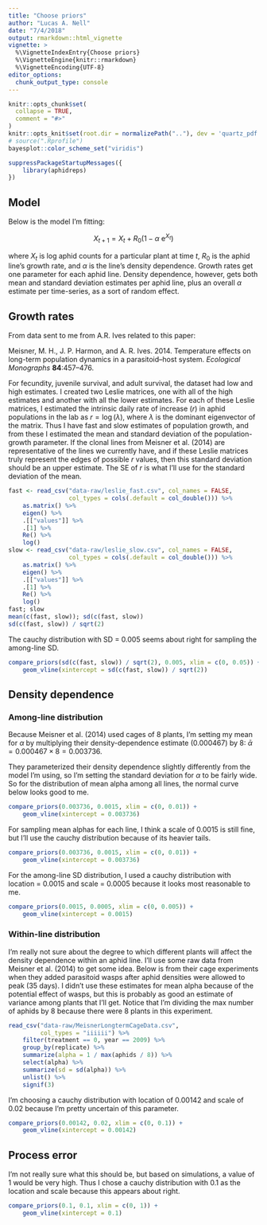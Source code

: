 ```yaml
---
title: "Choose priors"
author: "Lucas A. Nell"
date: "7/4/2018"
output: rmarkdown::html_vignette
vignette: >
  %\VignetteIndexEntry{Choose priors}
  %\VignetteEngine{knitr::rmarkdown}
  %\VignetteEncoding{UTF-8}
editor_options: 
  chunk_output_type: console
---
```


```r
knitr::opts_chunk$set(
  collapse = TRUE,
  comment = "#>"
)
knitr::opts_knit$set(root.dir = normalizePath(".."), dev = 'quartz_pdf')
# source(".Rprofile")
bayesplot::color_scheme_set("viridis")
```


```r
suppressPackageStartupMessages({
    library(aphidreps)
})
```


## Model

Below is the model I'm fitting:

$$
X_{t+1} = X_t + R_0 \left( 1 - \alpha ~ \text{e}^{X_t} \right)
$$

where $X_t$ is log aphid counts for a particular plant at time $t$,
$R_0$ is the aphid line's growth rate, and $\alpha$ is the line's density dependence.
Growth rates get one parameter for each aphid line.
Density dependence, however, gets both mean and standard deviation estimates per aphid
line, plus an overall $\alpha$ estimate per time-series, as a sort of random effect.



## Growth rates

From data sent to me from A.R. Ives related to this paper:

Meisner, M. H., J. P. Harmon, and A. R. Ives. 2014. Temperature effects on
long-term population dynamics in a parasitoid–host system.
*Ecological Monographs* __84__:457–476.

For fecundity, juvenile survival, and adult survival, the dataset had low and high
estimates.
I created two Leslie matrices, one with all of the high estimates and another
with all the lower estimates.
For each of these Leslie matrices, I estimated the intrinsic daily rate of increase
($r$) in aphid populations in the lab as $r = \log(\lambda)$, where $\lambda$ is the
dominant eigenvector of the matrix.
Thus I have fast and slow estimates of population growth, and from these I estimated
the mean and standard deviation of the population-growth parameter.
If the clonal lines from Meisner et al. (2014) are representative of the lines
we currently have, and if these Leslie matrices truly represent the edges of possible
$r$ values, then this standard deviation should be an upper estimate.
The SE of $r$ is what I'll use for the standard deviation of the mean.


```r
fast <- read_csv("data-raw/leslie_fast.csv", col_names = FALSE,
                 col_types = cols(.default = col_double())) %>% 
    as.matrix() %>% 
    eigen() %>% 
    .[["values"]] %>% 
    .[1] %>% 
    Re() %>% 
    log()
slow <- read_csv("data-raw/leslie_slow.csv", col_names = FALSE,
                 col_types = cols(.default = col_double())) %>% 
    as.matrix() %>% 
    eigen() %>% 
    .[["values"]] %>% 
    .[1] %>% 
    Re() %>% 
    log()
fast; slow
mean(c(fast, slow)); sd(c(fast, slow))
sd(c(fast, slow)) / sqrt(2)
```


The cauchy distribution with SD = 0.005 seems about right for sampling the among-line SD.

```r
compare_priors(sd(c(fast, slow)) / sqrt(2), 0.005, xlim = c(0, 0.05)) +
    geom_vline(xintercept = sd(c(fast, slow)) / sqrt(2))
```


## Density dependence

### Among-line distribution

Because Meisner et al. (2014) used cages of 8 plants, I'm setting my mean for $\alpha$
by multiplying their density-dependence estimate ($0.000467$) by 8:
$\bar\alpha = 0.000467 \times 8 = 0.003736$.

They parameterized their density dependence slightly differently from the model I'm
using, so I'm setting the standard deviation for $\alpha$ to be fairly wide.
So for the distribution of mean alpha among all lines, the normal curve below looks
good to me.


```r
compare_priors(0.003736, 0.0015, xlim = c(0, 0.01)) +
    geom_vline(xintercept = 0.003736)
```


For sampling mean alphas for each line, I think a scale of 0.0015 is still fine, but
I'll use the cauchy distribution because of its heavier tails.

```r
compare_priors(0.003736, 0.0015, xlim = c(0, 0.01)) +
    geom_vline(xintercept = 0.003736)
```


For the among-line SD distribution, I used a cauchy distribution with location = 0.0015
and scale = 0.0005 because it looks most reasonable to me.

```r
compare_priors(0.0015, 0.0005, xlim = c(0, 0.005)) +
    geom_vline(xintercept = 0.0015)
```


### Within-line distribution

I'm really not sure about the degree to which different plants will affect the
density dependence within an aphid line.
I'll use some raw data from Meisner et al. (2014) to get some idea.
Below is from their cage experiments when they added parasitoid wasps after aphid
densities were allowed to peak (35 days).
I didn't use these estimates for mean alpha because of the potential effect of wasps,
but this is probably as good an estimate of variance among plants that I'll get.
Notice that I'm dividing the max number of aphids by 8 because there were 8 plants
in this experiment.


```r
read_csv("data-raw/MeisnerLongtermCageData.csv",
         col_types = "iiiiii") %>% 
    filter(treatment == 0, year == 2009) %>% 
    group_by(replicate) %>% 
    summarize(alpha = 1 / max(aphids / 8)) %>% 
    select(alpha) %>% 
    summarize(sd = sd(alpha)) %>% 
    unlist() %>% 
    signif(3)
```


I'm choosing a cauchy distribution with location of 0.00142 and scale of 0.02 
because I'm pretty uncertain of this parameter.

```r
compare_priors(0.00142, 0.02, xlim = c(0, 0.1)) +
    geom_vline(xintercept = 0.00142)
```



## Process error

I'm not really sure what this should be, but based on simulations, a value of 1 would
be very high.
Thus I chose a cauchy distribution with 0.1 as the location and scale because
this appears about right.

```r
compare_priors(0.1, 0.1, xlim = c(0, 1)) +
    geom_vline(xintercept = 0.1)
```

